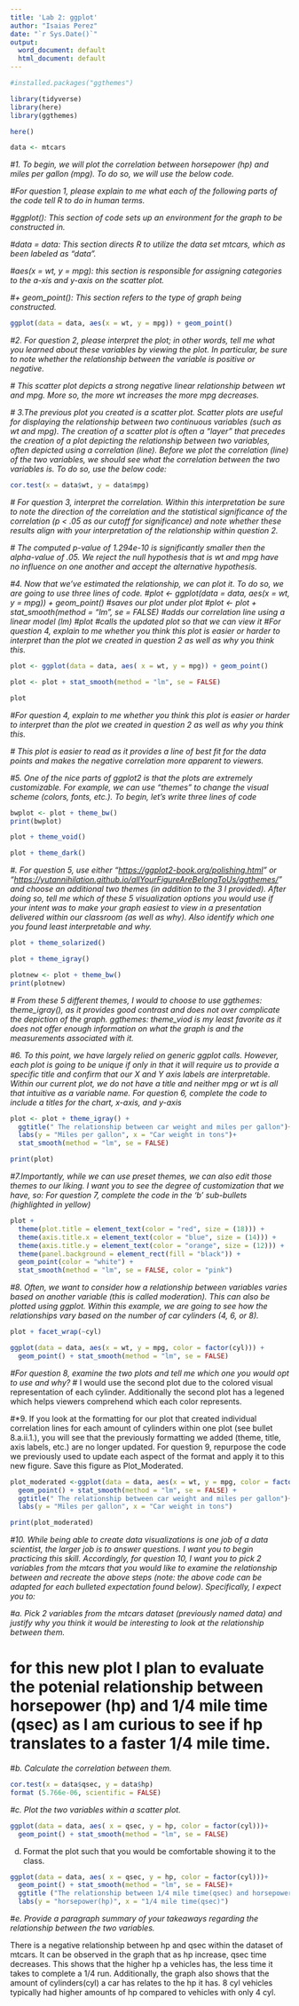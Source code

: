 ---
title: 'Lab 2: ggplot'
author: "Isaias Perez"
date: "`r Sys.Date()`"
output:
  word_document: default
  html_document: default
---

```{r intall of ggthemes}
#installed.packages("ggthemes")
```

```{r Loading packages}
library(tidyverse)
library(here)
library(ggthemes)
```

```{r funtion here}
here()
```

```{r assigning dataset "mtcars" variable name}
data <- mtcars
```

*#1. To begin, we will plot the correlation between horsepower (hp) and miles per gallon (mpg). To do so, we will use the below code.*

*#For question 1, please explain to me what each of the following parts of the code tell R to do in human terms.*

*#ggplot(): This section of code sets up an environment for the graph to be constructed in.*

*#data = data: This section directs R to utilize the data set mtcars, which as been labeled as "data".*

*#aes(x = wt, y = mpg): this section is responsible for assigning categories to the a-xis and y-axis on the scatter plot.*

*#+ geom_point(): This section refers to the type of graph being constructed.*

```{r Scatter plot using wt on the X-axis & mpg on the y-axis}
ggplot(data = data, aes(x = wt, y = mpg)) + geom_point()

```

*#2. For question 2, please interpret the plot; in other words, tell me what you learned about these variables by viewing the plot. In particular, be sure to note whether the relationship between the variable is positive or negative.*

*\# This scatter plot depicts a strong negative linear relationship between wt and mpg. More so, the more wt increases the more mpg decreases.*

*\# 3.The previous plot you created is a scatter plot. Scatter plots are useful for displaying the relationship between two continuous variables (such as wt and mpg). The creation of a scatter plot is often a “layer” that precedes the creation of a plot depicting the relationship between two variables, often depicted using a correlation (line). Before we plot the correlation (line) of the two variables, we should see what the correlation between the two variables is. To do so, use the below code:*

```{r correlation of wt & mpg}
cor.test(x = data$wt, y = data$mpg)
```

*\# For question 3, interpret the correlation. Within this interpretation be sure to note the direction of the correlation and the statistical significance of the correlation (p \< .05 as our cutoff for significance) and note whether these results align with your interpretation of the relationship within question 2.*

*\# The computed p-value of 1.294e-10 is significantly smaller then the alpha-value of .05. We reject the null hypothesis that is wt and mpg have no influence on one another and accept the alternative hypothesis.*

*#4. Now that we’ve estimated the relationship, we can plot it. To do so, we are going to use three lines of code.* *#plot \<- ggplot(data = data, aes(x = wt, y = mpg)) + geom_point() #saves our plot under plot* *#plot \<- plot + stat_smooth(method = "lm", se = FALSE) #adds our correlation line using a linear model (lm)* *#plot #calls the updated plot so that we can view it* *#For question 4, explain to me whether you think this plot is easier or harder to interpret than the plot we created in question 2 as well as why you think this.*

```{r saving constructed plot under the variable name "plot"}
plot <- ggplot(data = data, aes( x = wt, y = mpg)) + geom_point()
```

```{r addition of correlation line using a linear model}
plot <- plot + stat_smooth(method = "lm", se = FALSE)
```

```{r calling updated plot}
plot
```

*#For question 4, explain to me whether you think this plot is easier or harder to interpret than the plot we created in question 2 as well as why you think this.*

*\# This plot is easier to read as it provides a line of best fit for the data points and makes the negative correlation more apparent to viewers.*

*#5. One of the nice parts of ggplot2 is that the plots are extremely customizable. For example, we can use “themes” to change the visual scheme (colors, fonts, etc.). To begin, let’s write three lines of code*

```{r scatter plot ran with theme_bw()}
bwplot <- plot + theme_bw()
print(bwplot)
```

```{r scatter plot ran with theme_void}
plot + theme_void()
```

```{r scatter plot ran with theme_dark}
plot + theme_dark()
```

*#. For question 5, use either "<https://ggplot2-book.org/polishing.html>" or "<https://yutannihilation.github.io/allYourFigureAreBelongToUs/ggthemes/>" and choose an additional two themes (in addition to the 3 I provided). After doing so, tell me which of these 5 visualization options you would use if your intent was to make your graph easiest to view in a presentation delivered within our classroom (as well as why). Also identify which one you found least interpretable and why.*

```{r scatter plot ran using ggthemes: theme_solarized}
plot + theme_solarized()
```

```{r plot ran with ggthemes: theme_igray}
plot + theme_igray()
```

```{r saving theme_bw as plot}
plotnew <- plot + theme_bw()
print(plotnew)

```

*\# From these 5 different themes, I would to choose to use ggthemes: theme_igray(), as it provides good contrast and does not over complicate the depiction of the graph. ggthemes: theme_viod is my least favorite as it does not offer enough information on what the graph is and the measurements associated with it.*

*#6. To this point, we have largely relied on generic ggplot calls. However, each plot is going to be unique if only in that it will require us to provide a specific title and confirm that our X and Y axis labels are interpretable. Within our current plot, we do not have a title and neither mpg or wt is all that intuitive as a variable name. For question 6, complete the code to include a titles for the chart, x-axis, and y-axis*

```{r title added to scatter plot}
plot <- plot + theme_igray() +
  ggtitle(" The relationship between car weight and miles per gallon")+
  labs(y = "Miles per gallon", x = "Car weight in tons")+
  stat_smooth(method = "lm", se = FALSE)

print(plot)
```

*#7.Importantly, while we can use preset themes, we can also edit those themes to our liking. I want you to see the degree of customization that we have, so: For question 7, complete the code in the ‘b’ sub-bullets (highlighted in yellow)*

```{r customization of plot}
plot + 
  theme(plot.title = element_text(color = "red", size = (18))) +
  theme(axis.title.x = element_text(color = "blue", size = (14))) +
  theme(axis.title.y = element_text(color = "orange", size = (12))) +
  theme(panel.background = element_rect(fill = "black")) +
  geom_point(color = "white") +
  stat_smooth(method = "lm", se = FALSE, color = "pink")
```

*#8. Often, we want to consider how a relationship between variables varies based on another variable (this is called moderation). This can also be plotted using ggplot. Within this example, we are going to see how the relationships vary based on the number of car cylinders (4, 6, or 8).*

```{r moderation relationship between variables based on another variable}
plot + facet_wrap(~cyl)
```

```{r separation line incorporated for each clyinders}
ggplot(data = data, aes(x = wt, y = mpg, color = factor(cyl))) +
  geom_point() + stat_smooth(method = "lm", se = FALSE)
```

*#For question 8, examine the two plots and tell me which one you would opt to use and why?* \# I would use the second plot due to the colored visual representation of each cylinder. Additionally the second plot has a legened which helps viewers comprehend which each color represents.

#\*9. If you look at the formatting for our plot that created individual correlation lines for each amount of cylinders within one plot (see bullet 8.a.ii.1.), you will see that the previously formatting we added (theme, title, axis labels, etc.) are no longer updated. For question 9, repurpose the code we previously used to update each aspect of the format and apply it to this new figure. Save this figure as Plot_Moderated.

```{r addition of theme, title, axis labels, and renaming as plot_moderated}
plot_moderated <-ggplot(data = data, aes(x = wt, y = mpg, color = factor(cyl))) +
  geom_point() + stat_smooth(method = "lm", se = FALSE) +
  ggtitle(" The relationship between car weight and miles per gallon")+
  labs(y = "Miles per gallon", x = "Car weight in tons")

print(plot_moderated)
```

*#10. While being able to create data visualizations is one job of a data scientist, the larger job is to answer questions. I want you to begin practicing this skill. Accordingly, for question 10, I want you to pick 2 variables from the mtcars that you would like to examine the relationship between and recreate the above steps (note: the above code can be adapted for each bulleted expectation found below). Specifically, I expect you to:*

*#a. Pick 2 variables from the mtcars dataset (previously named data) and justify why you think it would be interesting to look at the relationship between them.*

# for this new plot I plan to evaluate the potenial relationship between horsepower (hp) and 1/4 mile time (qsec) as I am curious to see if hp translates to a faster 1/4 mile time.

\#*b. Calculate the correlation between them.*

```{r correlation between hp and qsec}
cor.test(x = data$qsec, y = data$hp)
format (5.766e-06, scientific = FALSE)
```

*#c. Plot the two variables within a scatter plot.*

```{r scatter plot of qsec and hp}
ggplot(data = data, aes( x = qsec, y = hp, color = factor(cyl)))+
  geom_point() + stat_smooth(method = "lm", se = FALSE)
```

d.  Format the plot such that you would be comfortable showing it to the class.

```{r scatter plot of qsec and hp with proper titles}
ggplot(data = data, aes( x = qsec, y = hp, color = factor(cyl)))+
  geom_point() + stat_smooth(method = "lm", se = FALSE)+
  ggtitle ("The relationship between 1/4 mile time(qsec) and horsepower (hp)")+
  labs(y = "horsepower(hp)", x = "1/4 mile time(qsec)")
```

\#*e. Provide a paragraph summary of your takeaways regarding the relationship between the two variables.*

There is a negative relationship between hp and qsec within the dataset of mtcars. It can be observed in the graph that as hp increase, qsec time decreases. This shows that the higher hp a vehicles has, the less time it takes to complete a 1/4 run. Additionally, the graph also shows that the amount of cylinders(cyl) a car has relates to the hp it has. 8 cyl vehicles typically had higher amounts of hp compared to vehicles with only 4 cyl. 

